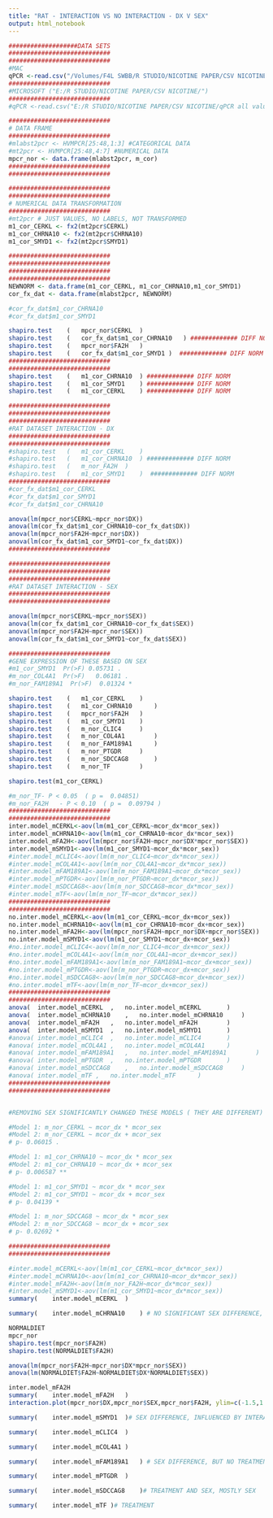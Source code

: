 ---
title: "RAT - INTERACTION VS NO INTERACTION - DX V SEX"
output: html_notebook
---
```{r}
###################DATA SETS
############################
############################
#MAC
qPCR <-read.csv("/Volumes/F4L SWBB/R STUDIO/NICOTINE PAPER/CSV NICOTINE/qPCR all values - qPCR.csv")
############################
#MICROSOFT ("E:/R STUDIO/NICOTINE PAPER/CSV NICOTINE/")
############################
#qPCR <-read.csv("E:/R STUDIO/NICOTINE PAPER/CSV NICOTINE/qPCR all values - qPCR.csv")
```

```{r}
############################
# DATA FRAME 
############################
#mlabst2pcr <- HVMPCR[25:48,1:3] #CATEGORICAL DATA
#mt2pcr <- HVMPCR[25:48,4:7] #NUMERICAL DATA
mpcr_nor <- data.frame(mlabst2pcr, m_cor)
############################
############################

############################
############################
# NUMERICAL DATA TRANSFORMATION
############################
#mt2pcr # JUST VALUES, NO LABELS, NOT TRANSFORMED
m1_cor_CERKL <- fx2(mt2pcr$CERKL)
m1_cor_CHRNA10 <- fx2(mt2pcr$CHRNA10)
m1_cor_SMYD1 <- fx2(mt2pcr$SMYD1)

############################
############################
############################
############################
NEWNORM <- data.frame(m1_cor_CERKL, m1_cor_CHRNA10,m1_cor_SMYD1)
cor_fx_dat <- data.frame(mlabst2pcr, NEWNORM)

#cor_fx_dat$m1_cor_CHRNA10
#cor_fx_dat$m1_cor_SMYD1

```


```{r}

shapiro.test	(	mpcr_nor$CERKL	) 
shapiro.test	(	cor_fx_dat$m1_cor_CHRNA10	) ############# DIFF NORM
shapiro.test	(	mpcr_nor$FA2H	)
shapiro.test	(	cor_fx_dat$m1_cor_SMYD1	)  ############# DIFF NORM
############################
############################
shapiro.test	(	m1_cor_CHRNA10	) ############# DIFF NORM
shapiro.test	(	m1_cor_SMYD1	) ############# DIFF NORM
shapiro.test	(	m1_cor_CERKL	) ############# DIFF NORM


```


```{r}
############################
############################
############################
#RAT DATASET INTERACTION - DX
############################
############################
#shapiro.test	(	m1_cor_CERKL	) 
#shapiro.test	(	m1_cor_CHRNA10	) ############# DIFF NORM
#shapiro.test	(	m_nor_FA2H	)
#shapiro.test	(	m1_cor_SMYD1	)  ############# DIFF NORM
############################
#cor_fx_dat$m1_cor_CERKL
#cor_fx_dat$m1_cor_SMYD1
#cor_fx_dat$m1_cor_CHRNA10

anova(lm(mpcr_nor$CERKL~mpcr_nor$DX))
anova(lm(cor_fx_dat$m1_cor_CHRNA10~cor_fx_dat$DX))
anova(lm(mpcr_nor$FA2H~mpcr_nor$DX))
anova(lm(cor_fx_dat$m1_cor_SMYD1~cor_fx_dat$DX))
############################


```


```{r}
############################
############################
############################
#RAT DATASET INTERACTION - SEX 
############################
############################

anova(lm(mpcr_nor$CERKL~mpcr_nor$SEX))
anova(lm(cor_fx_dat$m1_cor_CHRNA10~cor_fx_dat$SEX))
anova(lm(mpcr_nor$FA2H~mpcr_nor$SEX))
anova(lm(cor_fx_dat$m1_cor_SMYD1~cor_fx_dat$SEX))

############################
#GENE EXPRESSION OF THESE BASED ON SEX 
#m1_cor_SMYD1  Pr(>F) 0.05731 .
#m_nor_COL4A1  Pr(>F)   0.06181 .
#m_nor_FAM189A1  Pr(>F)  0.01324 *
```


```{r}
shapiro.test	(	m1_cor_CERKL 	)
shapiro.test	(	m1_cor_CHRNA10   	)
shapiro.test	(	mpcr_nor$FA2H  	)
shapiro.test	(	m1_cor_SMYD1 	)
shapiro.test	(	m_nor_CLIC4 	)
shapiro.test	(	m_nor_COL4A1    	)
shapiro.test	(	m_nor_FAM189A1  	)
shapiro.test	(	m_nor_PTGDR 	)
shapiro.test	(	m_nor_SDCCAG8   	)
shapiro.test	(	m_nor_TF    	)
```


```{r}
shapiro.test(m1_cor_CERKL)
```


```{r}
#m_nor_TF- P < 0.05  ( p =  0.04851)
#m_nor_FA2H   - P < 0.10  ( p =  0.09794 )
############################
############################
inter.model_mCERKL<-aov(lm(m1_cor_CERKL~mcor_dx*mcor_sex))
inter.model_mCHRNA10<-aov(lm(m1_cor_CHRNA10~mcor_dx*mcor_sex))
inter.model_mFA2H<-aov(lm(mpcr_nor$FA2H~mpcr_nor$DX*mpcr_nor$SEX))
inter.model_mSMYD1<-aov(lm(m1_cor_SMYD1~mcor_dx*mcor_sex))
#inter.model_mCLIC4<-aov(lm(m_nor_CLIC4~mcor_dx*mcor_sex))
#inter.model_mCOL4A1<-aov(lm(m_nor_COL4A1~mcor_dx*mcor_sex))
#inter.model_mFAM189A1<-aov(lm(m_nor_FAM189A1~mcor_dx*mcor_sex))
#inter.model_mPTGDR<-aov(lm(m_nor_PTGDR~mcor_dx*mcor_sex))
#inter.model_mSDCCAG8<-aov(lm(m_nor_SDCCAG8~mcor_dx*mcor_sex))
#inter.model_mTF<-aov(lm(m_nor_TF~mcor_dx*mcor_sex))
############################
############################
no.inter.model_mCERKL<-aov(lm(m1_cor_CERKL~mcor_dx+mcor_sex))
no.inter.model_mCHRNA10<-aov(lm(m1_cor_CHRNA10~mcor_dx+mcor_sex))
no.inter.model_mFA2H<-aov(lm(mpcr_nor$FA2H~mpcr_nor$DX+mpcr_nor$SEX))
no.inter.model_mSMYD1<-aov(lm(m1_cor_SMYD1~mcor_dx+mcor_sex))
#no.inter.model_mCLIC4<-aov(lm(m_nor_CLIC4~mcor_dx+mcor_sex))
#no.inter.model_mCOL4A1<-aov(lm(m_nor_COL4A1~mcor_dx+mcor_sex))
#no.inter.model_mFAM189A1<-aov(lm(m_nor_FAM189A1~mcor_dx+mcor_sex))
#no.inter.model_mPTGDR<-aov(lm(m_nor_PTGDR~mcor_dx+mcor_sex))
#no.inter.model_mSDCCAG8<-aov(lm(m_nor_SDCCAG8~mcor_dx+mcor_sex))
#no.inter.model_mTF<-aov(lm(m_nor_TF~mcor_dx+mcor_sex))
############################
############################
anova(	inter.model_mCERKL	,	no.inter.model_mCERKL		)
anova(	inter.model_mCHRNA10	,	no.inter.model_mCHRNA10		)
anova(	inter.model_mFA2H	,	no.inter.model_mFA2H		)
anova(	inter.model_mSMYD1	,	no.inter.model_mSMYD1		)
#anova(	inter.model_mCLIC4	,	no.inter.model_mCLIC4		)
#anova(	inter.model_mCOL4A1	,	no.inter.model_mCOL4A1		)
#anova(	inter.model_mFAM189A1	,	no.inter.model_mFAM189A1		)
#anova(	inter.model_mPTGDR	,	no.inter.model_mPTGDR		)
#anova(	inter.model_mSDCCAG8	,	no.inter.model_mSDCCAG8		)
#anova(	inter.model_mTF	,	no.inter.model_mTF		)
############################
############################


#REMOVING SEX SIGNIFICANTLY CHANGED THESE MODELS ( THEY ARE DIFFERENT)

#Model 1: m_nor_CERKL ~ mcor_dx * mcor_sex
#Model 2: m_nor_CERKL ~ mcor_dx + mcor_sex
# p- 0.06015 .

#Model 1: m1_cor_CHRNA10 ~ mcor_dx * mcor_sex
#Model 2: m1_cor_CHRNA10 ~ mcor_dx + mcor_sex
# p- 0.006587 **

#Model 1: m1_cor_SMYD1 ~ mcor_dx * mcor_sex
#Model 2: m1_cor_SMYD1 ~ mcor_dx + mcor_sex
# p- 0.04139 *

#Model 1: m_nor_SDCCAG8 ~ mcor_dx * mcor_sex
#Model 2: m_nor_SDCCAG8 ~ mcor_dx + mcor_sex
# p- 0.02692 *

############################
############################
```


```{r}
#inter.model_mCERKL<-aov(lm(m1_cor_CERKL~mcor_dx*mcor_sex))
#inter.model_mCHRNA10<-aov(lm(m1_cor_CHRNA10~mcor_dx*mcor_sex))
#inter.model_mFA2H<-aov(lm(m_nor_FA2H~mcor_dx*mcor_sex))
#inter.model_mSMYD1<-aov(lm(m1_cor_SMYD1~mcor_dx*mcor_sex))
summary(	inter.model_mCERKL	)
```


```{r}
summary(	inter.model_mCHRNA10	) # NO SIGNIFICANT SEX DIFFERENCE, NO SIGNIFICANT EFFECT ON TREATMENT ALONE.HIGHLY SIGNIFICANT INFLUENCE ON GENE EXPRESSION WITH INTERACTION BETWEEN SEX AND TREATMENT.
```


```{r}
NORMALDIET
mpcr_nor
shapiro.test(mpcr_nor$FA2H)
shapiro.test(NORMALDIET$FA2H)
```


```{r}
anova(lm(mpcr_nor$FA2H~mpcr_nor$DX*mpcr_nor$SEX))
anova(lm(NORMALDIET$FA2H~NORMALDIET$DX*NORMALDIET$SEX))
```


```{r}
inter.model_mFA2H
summary(	inter.model_mFA2H	)
interaction.plot(mpcr_nor$DX,mpcr_nor$SEX,mpcr_nor$FA2H, ylim=c(-1.5,1.5))
```


```{r}
summary(	inter.model_mSMYD1	)# SEX DIFFERENCE, INFLUENCED BY INTERACTION WITH TREATMENT. NO SIGNIFICANT EFFECT ON TREATMENT ALONE.
```


```{r}
summary(	inter.model_mCLIC4	)
```


```{r}
summary(	inter.model_mCOL4A1	)
```


```{r}
summary(	inter.model_mFAM189A1	) # SEX DIFFERENCE, BUT NO TREATMENT DIFFERENCES
```


```{r}
summary(	inter.model_mPTGDR	)
```


```{r}
summary(	inter.model_mSDCCAG8	)# TREATMENT AND SEX, MOSTLY SEX
```


```{r}
summary(	inter.model_mTF	)# TREATMENT
```
